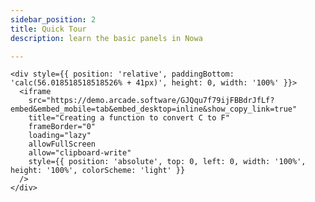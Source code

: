 ```yaml
---
sidebar_position: 2
title: Quick Tour
description: learn the basic panels in Nowa

---
```



    <div style={{ position: 'relative', paddingBottom: 'calc(56.018518518518526% + 41px)', height: 0, width: '100%' }}>
      <iframe
        src="https://demo.arcade.software/GJQqu7f79ijFBBdrJfLf?embed&embed_mobile=tab&embed_desktop=inline&show_copy_link=true"
        title="Creating a function to convert C to F"
        frameBorder="0"
        loading="lazy"
        allowFullScreen
        allow="clipboard-write"
        style={{ position: 'absolute', top: 0, left: 0, width: '100%', height: '100%', colorScheme: 'light' }}
      />
    </div>

